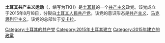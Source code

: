 '''土耳其共产主义运动'''（{{lang-tr|Türkiye Komünist Hareketi}}，缩写为TKH）是[[土耳其|土耳其]]的一个[[共产主义|共产主义]]政党。该党成立于2015年8月18日，分裂自[[土耳其人民共产党|土耳其人民共产党]]。该党的意识形态是[[共产主义|共产主义]]、[[马克思列宁主义|马克思列宁主义]]。该党的总部位于[[安卡拉|安卡拉]]。

[[Category:土耳其的共产党|Category:土耳其的共产党]]
[[Category:2015年土耳其建立|Category:2015年土耳其建立]]
[[Category:2015年建立的政黨|Category:2015年建立的政黨]]